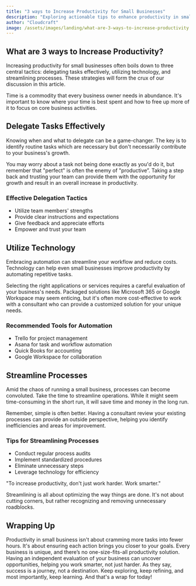 ```yaml
---
title: "3 ways to Increase Productivity for Small Businesses"
description: "Exploring actionable tips to enhance productivity in small businesses, focusing on owner/operators."
author: "Cloudcraft"
image: /assets/images/landing/what-are-3-ways-to-increase-productivity.jpg
---
```


## What are 3 ways to Increase Productivity?

Increasing productivity for small businesses often boils down to three central tactics: delegating tasks effectively, utilizing technology, and streamlining processes. These strategies will form the crux of our discussion in this article.

Time is a commodity that every business owner needs in abundance. It's important to know where your time is best spent and how to free up more of it to focus on core business activities. 

<ServicesBlurb />

## Delegate Tasks Effectively

Knowing when and what to delegate can be a game-changer. The key is to identify routine tasks which are necessary but don't necessarily contribute to your business's growth. 

You may worry about a task not being done exactly as you'd do it, but remember that "perfect" is often the enemy of "productive”. Taking a step back and trusting your team can provide them with the opportunity for growth and result in an overall increase in productivity.

### Effective Delegation Tactics

 * Utilize team members' strengths
 * Provide clear instructions and expectations
 * Give feedback and appreciate efforts
 * Empower and trust your team 
 
## Utilize Technology

Embracing automation can streamline your workflow and reduce costs. Technology can help even small businesses improve productivity by automating repetitive tasks.

Selecting the right applications or services requires a careful evaluation of your business's needs. Packaged solutions like Microsoft 365 or Google Workspace may seem enticing, but it's often more cost-effective to work with a consultant who can provide a customized solution for your unique needs.

### Recommended Tools for Automation

 * Trello for project management
 * Asana for task and workflow automation
 * Quick Books for accounting
 * Google Workspace for collaboration

<GetStartedBlurb />

## Streamline Processes

Amid the chaos of running a small business, processes can become convoluted. Take the time to streamline operations. While it might seem time-consuming in the short run, it will save time and money in the long run.

Remember, simple is often better. Having a consultant review your existing processes can provide an outside perspective, helping you identify inefficiencies and areas for improvement.

### Tips for Streamlining Processes

 * Conduct regular process audits
 * Implement standardized procedures
 * Eliminate unnecessary steps
 * Leverage technology for efficiency

"To increase productivity, don't just work harder. Work smarter."

Streamlining is all about optimizing the way things are done. It's not about cutting corners, but rather recognizing and removing unnecessary roadblocks.

## Wrapping Up 

Productivity in small business isn't about cramming more tasks into fewer hours. It's about ensuring each action brings you closer to your goals. Every business is unique, and there’s no one-size-fits-all productivity solution. Having an independent evaluation of your business can uncover opportunities, helping you work smarter, not just harder. As they say, success is a journey, not a destination. Keep exploring, keep refining, and most importantly, keep learning. And that's a wrap for today!
